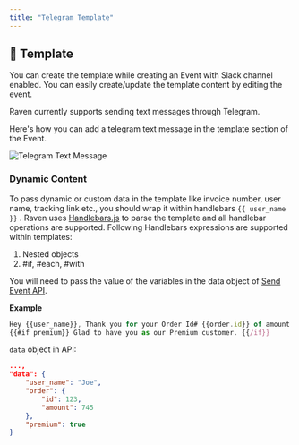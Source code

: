 ```yaml
---
title: "Telegram Template"
---
```


## 📜 Template

You can create the template while creating an Event with Slack channel enabled.
You can easily create/update the template content by editing the event.

Raven currently supports sending text messages through Telegram.

Here's how you can add a telegram text message in the template section of the
Event.

![Telegram Text Message](/images/telegram-text-message.png)

### Dynamic Content

To pass dynamic or custom data in the template like invoice number, user name,
tracking link etc., you should wrap it within handlebars `{{ user_name }}` .
Raven uses [Handlebars.js](https://handlebarsjs.com/guide/#what-is-handlebars)
to parse the template and all handlebar operations are supported. Following
Handlebars expressions are supported within templates:

1. Nested objects
2. #if, #each, #with

You will need to pass the value of the variables in the data object of
[Send Event API](/api-reference/send-event).

**Example**

```javascript Slack Template
Hey {{user_name}}, Thank you for your Order Id# {{order.id}} of amount {{order.amount}}.
{{#if premium}} Glad to have you as our Premium customer. {{/if}}
```

`data` object in API:

```json
...,
"data": {
    "user_name": "Joe",
    "order": {
        "id": 123,
        "amount": 745
    },
    "premium": true
}
```
